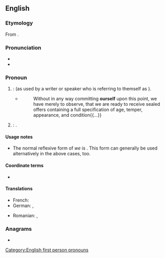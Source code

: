 ==English==

===Etymology===
From {{suffix|en|our|self}}.

===Pronunciation===
* {{IPA|en|/aʊə(ɹ)ˈsɛlf/|/ɑː(ɹ)ˈsɛlf/}}
* {{audio|en|en-us-ourself.ogg|Audio (US)}}

===Pronoun===
{{en-pron}}

# {{ngd|The [[reflexive]] of the [[editorial we|editorial]] or [[royal we]]}}: {{l|en|myself}} (as used by a writer or speaker who is referring to themself as {{m|en|we}}).
#: {{ux|en|In the present study, we will limit '''ourself''' to the simplest of cases.}}
#* {{RQ:Dickens SOYG}}
#*: Without in any way committing '''ourself''' upon this point, we have merely to observe, that we are ready to receive sealed offers containing a full specification of age, temper, appearance, and condition{{...}}
# {{ngd|The reflexive of the [[generic we]]}}: {{l|en|oneself}}.
#: {{ux|en|We should love our neighbor as '''ourself'''.}}

====Usage notes====
* The normal reflexive form of ''we'' is {{m|en|ourselves}}. This form can generally be used alternatively in the above cases, too.

====Coordinate terms====
* {{l|en|ourselves}} {{q|plural}}

====Translations====
{{trans-top|reflexive of editorial or royal we}}
* French: {{t+|fr|nous-même}}
* German: {{t+|de|uns}} {{q|editorial}}, {{t+|de|Uns}} {{q|royal}}
{{trans-mid}}
* Romanian: {{t|ro|înșine|m}}, {{t|ro|însene|f}}
{{trans-bottom}}

===Anagrams===
* {{anagrams|en|a=eflorsu|foulers|refouls}}

[[Category:English first person pronouns]]